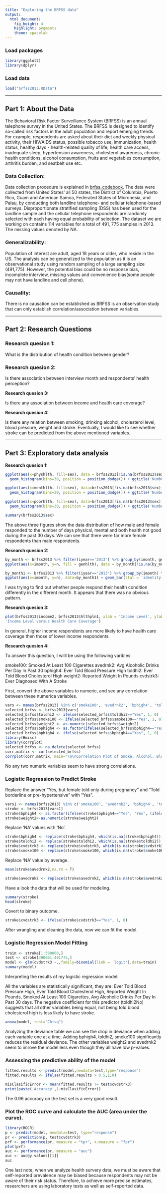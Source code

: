 ---
title: "Exploring the BRFSS data"
output: 
  html_document: 
    fig_height: 4
    highlight: pygments
    theme: spacelab
---

### Load packages

```{r load-packages, message = FALSE}
library(ggplot2)
library(dplyr)
```

### Load data

```{r load-data}
load("brfss2013.RData")
```

* * *

## Part 1: About the Data

The Behavioral Risk Factor Surveillance System (BRFSS) is an annual telephone survey in the United States. The BRFSS is designed to identify so-called risk factors in the adult population and report emerging trends. For example, respondents are asked about their diet and weekly physical activity, their HIV/AIDS status, possible tobacco use, immunization, health status, healthy days - health-related quality of life, health care access, inadequate sleep, hypertension awareness, cholesterol awareness, chronic health conditions, alcohol consumption, fruits and vegetables consumption, arthritis burden, and seatbelt use etc.

### Data Collection:

Data collection procedure is explained in [brfss_codebook]( https://d3c33hcgiwev3.cloudfront.net/_e34476fda339107329fc316d1f98e042_brfss_codebook.html?Expires=1494288000&Signature=RuCtQECi5hYrD999rLNfP4Vp3wIxf3qxs-egVp6zbTdoKbF-ob~Gw3F767Isf84f2xFMy2etvZ--2Z7FxCSpK0c~IdzUkUIq7EsUiuARi-qgv5tLnUYXKpbLhPXH9rmh8xV4MF~CNQ2FyHmyArTsQ3vSp1IpHYx1ypJ9ayDSZAc_&Key-Pair-Id=APKAJLTNE6QMUY6HBC5A). The data were collected from United States' all 50 states, the District of Columbia, Puerto Rico, Guam and American Samoa, Federated States of Micronesia, and Palau, by conducting both landline telephone- and cellular telephone-based surveys. Disproportionate stratified sampling (DSS) has been used for the landline sample and the cellular telephone respondents are randomly selected with each having equal probability of selection. The dataset we are working on contains 114 variables for a total of 491, 775 samples in 2013. The missing values denoted by NA.   

### Generalizability:

Population of interest are adult, aged 18 years or older, who reside in the US. The analysis can be generalized to the population as it is an observational study using random sampling of a large sampling size (491,775). However, the potential bias could be no response bias, incomplete interview, missing values and convenience bias(some people may not have landline and cell phone).
 
### Causality:

There is no causation can be established as BRFSS is an observation study that can only establish correlation/association between variables. 

* * *

## Part 2: Research Questions

### Research quesion 1:

What is the distribution of health condition between gender?

### Research quesion 2:

Is there association between interview month and respondents' health perception?

**Research quesion 3:**

Is there any association between income and health care coverage?

**Research quesion 4:**

Is there any relation between smoking, drinking alcohol, cholesterol level, blood pressure, weight and stroke. Eventually, I would like to see whether stroke can be predicted from the above mentioned variables. 

* * *

## Part 3: Exploratory data analysis

**Research quesion 1:**

```{r}
ggplot(aes(x=physhlth, fill=sex), data = brfss2013[!is.na(brfss2013$sex), ]) +
  geom_histogram(bins=30, position = position_dodge()) + ggtitle('Number of Days Physical Health not Good in the Past 30 Days')
```

```{r}
ggplot(aes(x=menthlth, fill=sex), data=brfss2013[!is.na(brfss2013$sex), ]) +
  geom_histogram(bins=30, position = position_dodge()) + ggtitle('Number of Days Mental Health not Good in the Past 30 Days')
```

```{r}
ggplot(aes(x=poorhlth, fill=sex), data=brfss2013[!is.na(brfss2013$sex), ]) +
  geom_histogram(bins=30, position = position_dodge()) + ggtitle('Number of Days with Poor Physical Or Mental Health in the Past 30 Days')
```

```{r}
summary(brfss2013$sex)
```

The above three figures show the data distribution of how male and female responded to the number of days physical, mental and both health not good during the past 30 days. We can see that there were far more female respondents than male respondents.

**Research quesion 2:**

```{r}
by_month <- brfss2013 %>% filter(iyear=='2013') %>% group_by(imonth, genhlth) %>% summarise(n=n())
ggplot(aes(x=imonth, y=n, fill = genhlth), data = by_month[!is.na(by_month$genhlth), ]) + geom_bar(stat = 'identity', position = position_dodge()) + ggtitle('Health Perception By Month')
```

```{r}
by_month1 <- brfss2013 %>% filter(iyear=='2013') %>% group_by(imonth) %>% summarise(n=n())
ggplot(aes(x=imonth, y=n), data=by_month1) + geom_bar(stat = 'identity') + ggtitle('Number of Respondents by Month')
```

I was trying to find out whether people respond their health condition differently in the different month. It appears that there was no obvious pattern. 

**Research quesion 3:**

```{r}
plot(brfss2013$income2, brfss2013$hlthpln1, xlab = 'Income Level', ylab = 'Health Care Coverage', main =
'Income Level versus Health Care Coverage')
```

In general, higher income respondents are more likely to have health care coverage then those of lower income respondents. 

**Research quesion 4:**

To answer this question, I willl be using the following varibles:

smoke100: Smoked At Least 100 Cigarettes 
avedrnk2: Avg Alcoholic Drinks Per Day In Past 30
bphigh4: Ever Told Blood Pressure High
toldhi2: Ever Told Blood Cholesterol High
weight2: Reported Weight In Pounds
cvdstrk3: Ever Diagnosed With A Stroke

First, convert the above variables to numeric, and see any correlation between these numerica variables.

```{r}
vars <- names(brfss2013) %in% c('smoke100', 'avedrnk2', 'bphigh4', 'toldhi2', 'weight2')
selected_brfss <- brfss2013[vars]
selected_brfss$toldhi2 <- ifelse(selected_brfss$toldhi2=="Yes", 1, 0)
selected_brfss$smoke100 <- ifelse(selected_brfss$smoke100=="Yes", 1, 0)
selected_brfss$weight2 <- as.numeric(selected_brfss$weight2)
selected_brfss$bphigh4 <- as.factor(ifelse(selected_brfss$bphigh4=="Yes", "Yes", (ifelse(selected_brfss$bphigh4=="Yes, but female told only during pregnancy", "Yes", (ifelse(selected_brfss$bphigh4=="Told borderline or pre-hypertensive", "Yes", "No"))))))
selected_brfss$bphigh4 <- ifelse(selected_brfss$bphigh4=="Yes", 1, 0)
library(Hmisc)
library(corrplot)
selected_brfss <- na.delete(selected_brfss)
corr.matrix <- cor(selected_brfss)
corrplot(corr.matrix, main="\n\nCorrelation Plot of Smoke, Alcohol, Blood pressure, Cholesterol, and Weight", method="number")
```

No any two numeric variables seem to have strong correlations. 

### Logistic Regression to Predict Stroke 

Replace the answer "Yes, but female told only during pregnancy" and "Told borderline or pre-hypertensive" with "Yes".

```{r}
vars1 <- names(brfss2013) %in% c('smoke100', 'avedrnk2', 'bphigh4', 'toldhi2', 'weight2', 'cvdstrk3')
stroke <- brfss2013[vars1]
stroke$bphigh4 <- as.factor(ifelse(stroke$bphigh4=="Yes", "Yes", (ifelse(stroke$bphigh4=="Yes, but female told only during pregnancy", "Yes", (ifelse(stroke$bphigh4=="Told borderline or pre-hypertensive", "Yes", "No"))))))
stroke$weight2<-as.numeric(stroke$weight2)
```

Replace 'NA' values with 'No'. 

```{r}
stroke$bphigh4 <- replace(stroke$bphigh4, which(is.na(stroke$bphigh4)), "No")
stroke$toldhi2 <- replace(stroke$toldhi2, which(is.na(stroke$toldhi2)), "No")
stroke$cvdstrk3 <- replace(stroke$cvdstrk3, which(is.na(stroke$cvdstrk3)), "No")
stroke$smoke100 <- replace(stroke$smoke100, which(is.na(stroke$smoke100)), 'No')
```

Replace 'NA' value by average.

```{r}
mean(stroke$avedrnk2,na.rm = T)
```

```{r}
stroke$avedrnk2 <- replace(stroke$avedrnk2, which(is.na(stroke$avedrnk2)), 2)
```

Have a look the data that will be used for modeling.

```{r}
summary(stroke)
head(stroke)
```

Covert to binary outcome.

```{r}
stroke$cvdstrk3 <- ifelse(stroke$cvdstrk3=="Yes", 1, 0)
```

After wrangling and cleaning the data, now we can fit the model. 

### Logistic Regression Model Fitting

```{r}
train <- stroke[1:390000,]
test <- stroke[390001:491775,]
model <- glm(cvdstrk3 ~.,family=binomial(link = 'logit'),data=train)
summary(model)
```

Interpreting the results of my logistic regression model:

All the variables are statistically significant, they are: Ever Told Blood Pressure High, Ever Told Blood Cholesterol High, Reported Weight In Pounds, Smoked At Least 100 Cigarettes, Avg Alcoholic Drinks Per Day In Past 30 days. The negative coefficient for this predictor (toldhi2No) suggests that all other variables being equal, not being told blood cholesterol high is less likely to have stroke.

```{r}
anova(model, test="Chisq")
```

Analyzing the deviance table we can see the drop in deviance when adding each variable one at a time. Adding bphigh4, toldhi2, smoke100 significantly reduces the residual deviance. The other variables weight2 and avedrnk2 seem to imrove the model less even though they all have low p-values.  

### Assessing the predictive ability of the model

```{r} 
fitted.results <- predict(model,newdata=test,type='response')
fitted.results <- ifelse(fitted.results > 0.5,1,0)

misClasificError <- mean(fitted.results != test$cvdstrk3)
print(paste('Accuracy',1-misClasificError))
```

The 0.96 accuracy on the test set is a very good result.

### Plot the ROC curve and calculate the AUC (area under the curve).

```{r}
library(ROCR)
p <- predict(model, newdata=test, type="response")
pr <- prediction(p, test$cvdstrk3)
prf <- performance(pr, measure = "tpr", x.measure = "fpr")
plot(prf)
auc <- performance(pr, measure = "auc")
auc <- auc@y.values[[1]]
auc
```

One last note, when we analyze health survery data, we must be aware that self-reported prevalence may be biased because respondents may not be aware of their risk status. Therefore, to achieve more precise estimates, researchers are using laboratory tests as well as self-reported data.  
